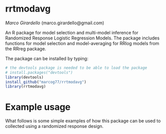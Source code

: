 # rrtmodavg
*Marco Girardello* (marco.girardello@gmail.com) 

An R package for model selection and multi-model inference for Randomized Response Logistic Regression 
Models. The package includes functions for model selection and model-averaging for RRlog models from the RRreg package.

The package can be installed by typing:

```r
# the devtools package is needed to be able to load the package
# install.packages("devtools")
library(devtools)
install_github("marcog77/rrtmodavg")
library(rrtmodavg)
``` 

# Example usage
What follows is some simple examples of how this package can be used to collected using a randomized response
design. 



